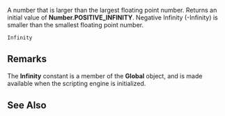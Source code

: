 A number that is larger than the largest floating point number. Returns an initial value of '''Number.POSITIVE_INFINITY'''. Negative Infinity (-Infinity) is smaller than the smallest floating point number.

 Infinity 
==Remarks==
The '''Infinity''' constant is a member of the '''Global''' object, and is made available when the scripting engine is initialized.


==See Also==

              
